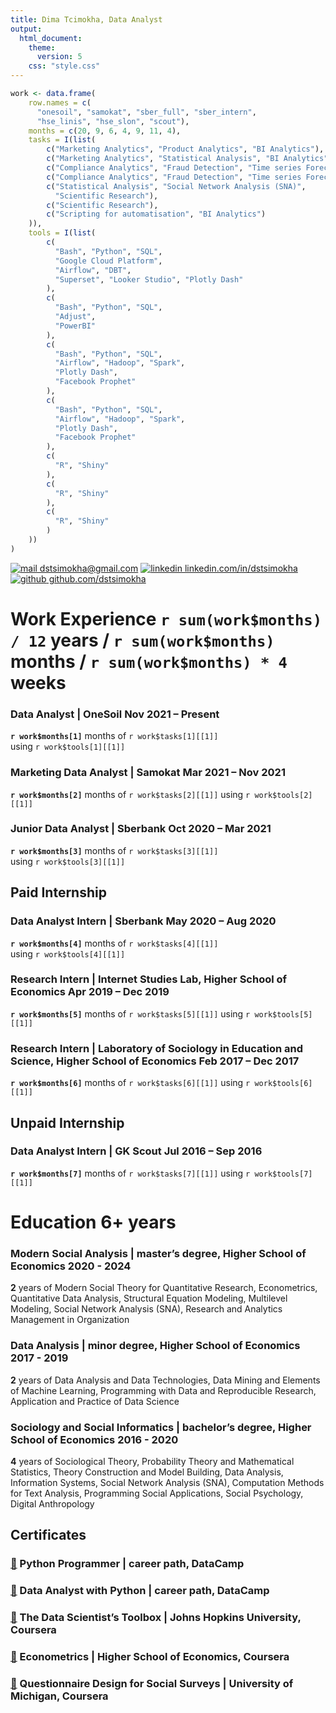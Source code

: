 ```yaml
---
title: Dima Tcimokha, Data Analyst
output:
  html_document:
    theme:
      version: 5
    css: "style.css"
---
```


```r
work <- data.frame(
    row.names = c(
      "onesoil", "samokat", "sber_full", "sber_intern",
      "hse_linis", "hse_slon", "scout"),
    months = c(20, 9, 6, 4, 9, 11, 4),
    tasks = I(list(
        c("Marketing Analytics", "Product Analytics", "BI Analytics"),
        c("Marketing Analytics", "Statistical Analysis", "BI Analytics"),
        c("Compliance Analytics", "Fraud Detection", "Time series Forecasting"),
        c("Compliance Analytics", "Fraud Detection", "Time series Forecasting"),
        c("Statistical Analysis", "Social Network Analysis (SNA)",
          "Scientific Research"),
        c("Scientific Research"),
        c("Scripting for automatisation", "BI Analytics")
    )),
    tools = I(list(
        c(
          "Bash", "Python", "SQL",
          "Google Cloud Platform",
          "Airflow", "DBT",
          "Superset", "Looker Studio", "Plotly Dash"
        ),
        c(
          "Bash", "Python", "SQL",
          "Adjust",
          "PowerBI"
        ),
        c(
          "Bash", "Python", "SQL",
          "Airflow", "Hadoop", "Spark",
          "Plotly Dash",
          "Facebook Prophet"
        ),
        c(
          "Bash", "Python", "SQL",
          "Airflow", "Hadoop", "Spark",
          "Plotly Dash",
          "Facebook Prophet"
        ),
        c(
          "R", "Shiny"
        ),
        c(
          "R", "Shiny"
        ),
        c(
          "R", "Shiny"
        )
    ))
)
```

<info> [![mail](https://simpleicons.org/icons/gmail.svg) dstsimokha@gmail.com](mailto:dstsimokha@gmail.com) [![linkedin](https://simpleicons.org/icons/linkedin.svg) linkedin.com/in/dstsimokha](https://www.linkedin.com/in/dstsimokha/) [![github](https://simpleicons.org/icons/github.svg) github.com/dstsimokha](https://github.com/dstsimokha) </info>


# Work Experience <time> `r sum(work$months) / 12` years / `r sum(work$months)` months / `r sum(work$months) * 4` weeks </time>

### Data Analyst | <location> OneSoil </location> <time> Nov 2021 – Present </time>
**`r work$months[1]`** months of 
<skills>`r work$tasks[1][[1]]`</skills>  
using <tools>`r work$tools[1][[1]]`</tools>

### Marketing Data Analyst | <location> Samokat </location> <time> Mar 2021 – Nov 2021 </time>
**`r work$months[2]`** months of 
<skills>`r work$tasks[2][[1]]`</skills> 
using <tools>`r work$tools[2][[1]]`</tools>

### Junior Data Analyst | <location> Sberbank </location> <time> Oct 2020 – Mar 2021 </time>
**`r work$months[3]`** months of 
<skills>`r work$tasks[3][[1]]`</skills>  
using <tools>`r work$tools[3][[1]]`</tools>


## Paid Internship

### Data Analyst Intern | <location> Sberbank </location> <time> May 2020 – Aug 2020 </time>
**`r work$months[4]`** months of 
<skills>`r work$tasks[4][[1]]`</skills>  
using <tools>`r work$tools[4][[1]]`</tools>

### Research Intern | <location> Internet Studies Lab, Higher School of Economics </location> <time> Apr 2019 – Dec 2019 </time>
**`r work$months[5]`** months of 
<skills>`r work$tasks[5][[1]]`</skills> 
using <tools>`r work$tools[5][[1]]`</tools>

### Research Intern | <location> Laboratory of Sociology in Education and Science, Higher School of Economics </location> <time> Feb 2017 – Dec 2017 </time>
**`r work$months[6]`** months of 
<skills>`r work$tasks[6][[1]]`</skills> 
using <tools>`r work$tools[6][[1]]`</tools>


## Unpaid Internship

### Data Analyst Intern | <location> GK Scout </location> <time> Jul 2016 – Sep 2016 </time>
**`r work$months[7]`** months of 
<skills>`r work$tasks[7][[1]]`</skills> 
using <tools>`r work$tools[7][[1]]`</tools>


# Education <time> 6+ years </time>

### Modern Social Analysis | <location> master's degree, Higher School of Economics </location> <time> 2020 - 2024 </time>
**2** years of <skills>Modern Social Theory for Quantitative Research, Econometrics, Quantitative Data Analysis, Structural Equation Modeling, Multilevel Modeling, Social Network Analysis (SNA), Research and Analytics Management in Organization</skills>

### Data Analysis | <location> minor degree, Higher School of Economics </location> <time> 2017 - 2019 </time>
**2** years of <tools>Data Analysis and Data Technologies, Data Mining and Elements of Machine Learning, Programming with Data and Reproducible Research, Application and Practice of Data Science</tools>

### Sociology and Social Informatics | <location> bachelor's degree, Higher School of Economics </location> <time> 2016 - 2020 </time>
**4** years of <skills>Sociological Theory, Probability Theory and Mathematical Statistics, Theory Construction and Model Building, Data Analysis, Information Systems, Social Network Analysis (SNA), Computation Methods for Text Analysis, Programming Social Applications, Social Psychology, Digital Anthropology</skills>


## Certificates

### [🔗](https://www.datacamp.com/statement-of-accomplishment/track/47967f8d01670ae17890f54b4791bbd3f43c1d46) Python Programmer | <location> career path, DataCamp </location>

### [🔗](https://www.datacamp.com/statement-of-accomplishment/track/75b44259cd8fdb3a1989572813cd687f9dbe02a3) Data Analyst with Python |  <location> career path, DataCamp </location>

### [🔗](https://www.coursera.org/account/accomplishments/records/VGLYGWMARKJ9) The Data Scientist's Toolbox | <location> Johns Hopkins University, Coursera <location>

### [🔗](https://www.coursera.org/account/accomplishments/records/L2FYYPX489P2) Econometrics | <location> Higher School of Economics, Coursera <location>

### [🔗](https://www.coursera.org/account/accomplishments/records/V6MT6KS8RY5A) Questionnaire Design for Social Surveys | <location> University of Michigan, Coursera </locations>
